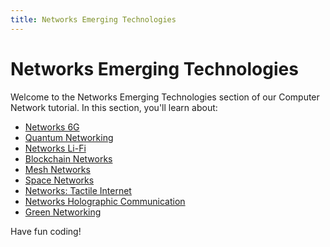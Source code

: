 ```yaml
---
title: Networks Emerging Technologies
---
```


# Networks Emerging Technologies

Welcome to the Networks Emerging Technologies section of our Computer Network tutorial. In this section, you'll learn about:

- [Networks 6G](./0-networks-6g.mdx)
- [Quantum Networking](./1-networks-quantum-networking.mdx)
- [Networks Li-Fi](./2-networks-li-fi.mdx)
- [Blockchain Networks](./3-networks-blockchain-networks.mdx)
- [Mesh Networks](./4-networks-mesh-networks.mdx)
- [Space Networks](./5-networks-space-networks.mdx)
- [Networks: Tactile Internet](./6-networks-tactile-internet.mdx)
- [Networks Holographic Communication](./7-networks-holographic-communication.mdx)
- [Green Networking](./9-networks-green-networking.mdx)

Have fun coding!